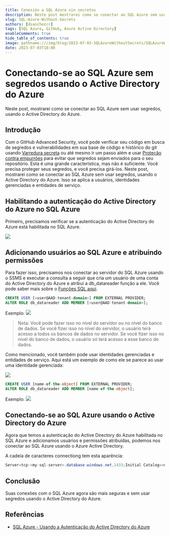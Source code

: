 ```yaml
---
title: Conexión a SQL Azure sin secretos
description: Neste post mostrarei como se conectar ao SQL Azure sem usar segredos, usando o Active Directory do Azure.
slug: SQL-Azure-Without-Secrets
authors: [dsanchezcr]
tags: [SQL Azure, GitHub, Azure Active Directory]
enableComments: true
hide_table_of_contents: true
image: pathname:///img/blog/2023-07-03-SQLAzureWithoutSecrets/SQLAzureWithoutSecrets.jpg
date: 2023-07-03T18:00
---
```

# Conectando-se ao SQL Azure sem segredos usando o Active Directory do Azure

Neste post, mostrarei como se conectar ao SQL Azure sem usar segredos, usando o Active Directory do Azure.

<!--truncate-->

## Introdução

Com o GitHub Advanced Security, você pode verificar seu código em busca de segredos e vulnerabilidades em sua base de código e histórico do git usando [Varredura secreta](https://docs.github.com/code-security/secret-scanning/about-secret-scanning) ou até mesmo ir um passo além e usar [Proteção contra empurrões](https://docs.github.com/enterprise-cloud@latest/code-security/secret-scanning/protecting-pushes-with-secret-scanning) para evitar que segredos sejam enviados para o seu repositório. Esta é uma grande característica, mas não é suficiente. Você precisa proteger seus segredos, e você precisa girá-los. Neste post, mostrarei como se conectar ao SQL Azure sem usar segredos, usando o Active Directory do Azure. Isso se aplica a usuários, identidades gerenciadas e entidades de serviço.

## Habilitando a autenticação do Active Directory do Azure no SQL Azure

Primeiro, precisamos verificar se a autenticação do Active Directory do Azure está habilitada no SQL Azure.

![](pathname:///img/blog/2023-07-03-SQLAzureWithoutSecrets/AADEnabledSQLServer.jpg)

## Adicionando usuários ao SQL Azure e atribuindo permissões

Para fazer isso, precisamos nos conectar ao servidor do SQL Azure usando o SSMS e executar a consulta a seguir que cria um usuário de uma conta do Active Directory do Azure e atribui a db_datareader função a ele. Você pode saber mais sobre o [Funções SQL aqui](https://learn.microsoft.com/sql/relational-databases/security/authentication-access/database-level-roles?view=sql-server-ver16#fixed-database-roles).

```sql
CREATE USER [<user@AAD-tenant-domain>] FROM EXTERNAL PROVIDER;
ALTER ROLE db_datareader ADD MEMBER [<user@AAD-tenant-domain>];
```

Exemplo:
![](pathname:///img/blog/2023-07-03-SQLAzureWithoutSecrets/AddingUser.jpg)

> Nota: Você pode fazer isso no nível do servidor ou no nível do banco de dados. Se você fizer isso no nível do servidor, o usuário terá acesso a todos os bancos de dados no servidor. Se você fizer isso no nível do banco de dados, o usuário só terá acesso a esse banco de dados.

Como mencionado, você também pode usar identidades gerenciadas e entidades de serviço. Aqui está um exemplo de como ele se parece ao usar uma identidade gerenciada:

![](pathname:///img/blog/2023-07-03-SQLAzureWithoutSecrets/ManagedIdentity.jpg)

```sql
CREATE USER [name-of-the-object] FROM EXTERNAL PROVIDER;
ALTER ROLE db_datareader ADD MEMBER [name-of-the-object];
```

Exemplo:
![](pathname:///img/blog/2023-07-03-SQLAzureWithoutSecrets/AddingManagedIdentity.jpg)

## Conectando-se ao SQL Azure usando o Active Directory do Azure

Agora que temos a autenticação do Active Directory do Azure habilitada no SQL Azure e adicionamos usuários e permissões atribuídas, podemos nos conectar ao SQL Azure usando o Azure Active Directory.

A cadeia de caracteres connectiong tem esta aparência:

```csharp
Server=tcp:<my-sql-server>.database.windows.net,1433;Initial Catalog=<my-database>;Authentication="Active Directory Integrated";
```

## Conclusão

Suas conexões com o SQL Azure agora são mais seguras e sem usar segredos usando o Active Directory do Azure.

## Referências

- [SQL Azure - Usando a Autenticação do Active Directory do Azure](https://learn.microsoft.com/azure/azure-sql/database/authentication-aad-overview)